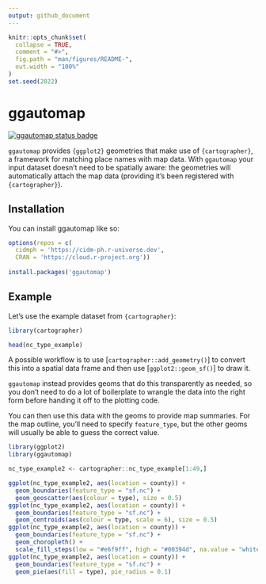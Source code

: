 ```yaml
---
output: github_document
---
```


<!-- README.md is generated from README.Rmd. Please edit that file -->

```r
knitr::opts_chunk$set(
  collapse = TRUE,
  comment = "#>",
  fig.path = "man/figures/README-",
  out.width = "100%"
)
set.seed(2022)
```

# ggautomap

<!-- badges: start -->
[![ggautomap status badge](https://cidm-ph.r-universe.dev/badges/ggautomap)](https://cidm-ph.r-universe.dev)
<!-- badges: end -->

`ggautomap` provides `{ggplot2}` geometries that make use of `{cartographer}`, a
framework for matching place names with map data. With `ggautomap` your input
dataset doesn't need to be spatially aware: the geometries will automatically
attach the map data (providing it's been registered with `{cartographer}`).

## Installation

You can install ggautomap like so:

``` r
options(repos = c(
  cidmph = 'https://cidm-ph.r-universe.dev',
  CRAN = 'https://cloud.r-project.org'))
  
install.packages('ggautomap')
```

## Example

Let's use the example dataset from `{cartographer}`:

```r
library(cartographer)

head(nc_type_example)
```

A possible workflow is to use [`cartographer::add_geometry()`] to convert this
into a spatial data frame and then use [`ggplot2::geom_sf()`] to draw it.

`ggautomap` instead provides geoms that do this transparently as needed, so you
don't need to do a lot of boilerplate to wrangle the data into the right form
before handing it off to the plotting code.

You can then use this data with the geoms to provide map summaries. For the map
outline, you'll need to specify `feature_type`, but the other geoms will usually
be able to guess the correct value.

```r
library(ggplot2)
library(ggautomap)

nc_type_example2 <- cartographer::nc_type_example[1:49,]

ggplot(nc_type_example2, aes(location = county)) +
  geom_boundaries(feature_type = "sf.nc") +
  geom_geoscatter(aes(colour = type), size = 0.5)
ggplot(nc_type_example2, aes(location = county)) +
  geom_boundaries(feature_type = "sf.nc") +
  geom_centroids(aes(colour = type, scale = 6), size = 0.5)
ggplot(nc_type_example2, aes(location = county)) +
  geom_boundaries(feature_type = "sf.nc") +
  geom_choropleth() +
  scale_fill_steps(low = "#e6f9ff", high = "#00394d", na.value = "white")
ggplot(nc_type_example2, aes(location = county)) +
  geom_boundaries(feature_type = "sf.nc") +
  geom_pie(aes(fill = type), pie_radius = 0.1)
```

